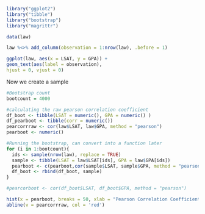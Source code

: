 
```{r}
library("ggplot2")
library("tibble")
library("bootstrap")
library("magrittr")

data(law)

law %<>% add_column(observation = 1:nrow(law), .before = 1)

ggplot(law, aes(x = LSAT, y = GPA)) +
geom_text(aes(label = observation),
hjust = 0, vjust = 0)

```
Now we create  a sample
```{r}
#Bootstrap count
bootcount = 4000

#calculating the raw pearson correlation coefficient
df_boot <- tibble(LSAT = numeric(), GPA = numeric() )
df_pearboot <- tibble(corr = numeric())
pearcorrraw <- cor(law$LSAT, law$GPA, method = "pearson")
pearboot <- numeric()

#Running the bootstrap, can convert into a function later
for (i in 1:bootcount){
  ids <- sample(nrow(law), replace = TRUE)
  sample <- tibble(LSAT = law$LSAT[ids], GPA = law$GPA[ids])
  pearboot <- c(pearboot,cor(sample$LSAT, sample$GPA, method = "pearson"))
  df_boot <- rbind(df_boot, sample) 
}

#pearcorboot <- cor(df_boot$LSAT, df_boot$GPA, method = "pearson")
```

```{r}
hist(x = pearboot, breaks = 50, xlab = "Pearson Correlation Coefficient Estimate (red is true coefficient)")
abline(v = pearcorrraw, col = 'red')
```



